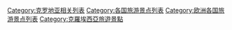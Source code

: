 [[Category:克罗地亚相关列表|Category:克罗地亚相关列表]]
[[Category:各国旅游景点列表|Category:各国旅游景点列表]]
[[Category:欧洲各国旅游景点列表|Category:欧洲各国旅游景点列表]]
[[Category:克羅埃西亞旅遊景點|Category:克羅埃西亞旅遊景點]]
